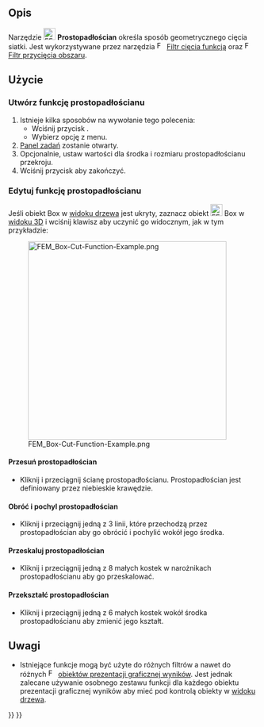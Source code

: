 <languages/>

{{Docnav
|[[FEM_PostCreateFunctionCylinder/pl|Walec]]
|[[FEM_PostLineplot/pl|Wykres liniowy]]
|[[FEM_Workbench/pl|środowisko pracy MES]]
|IconL=FEM_PostCreateFunctionCylinder.svg
|IconR=FEM_PostLineplot.svg
|IconC=Workbench_FEM.svg
}}

{{GuiCommand/pl
|Name=FEM PostCreateFunctionBox
|Name/pl=MES: Prostopadłościan
|MenuLocation=Wyniki → Funkcje filtrów → Prostopadłościan
|Workbenches=[[FEM_Workbench/pl|MES]]
|Version=0.21
|SeeAlso=[[FEM_tutorial/pl|Poradnik MES]]
}}

<span id="Description"></span>
==Opis==

Narzędzie [[Image:FEM_PostCreateFunctionBox.svg|24px]] '''Prostopadłościan''' określa sposób geometrycznego cięcia siatki. Jest wykorzystywane przez narzędzia [[Image:FEM_PostFilterCutFunction.svg|16px]] [[FEM_PostFilterCutFunction/pl|Filtr cięcia funkcją]] oraz [[Image:FEM_PostFilterClipRegion.svg|16px]] [[FEM_PostFilterClipRegion/pl|Filtr przycięcia obszaru]].

<span id="Usage"></span>
==Użycie==

<span id="Create_a_box_function"></span>
===Utwórz funkcję prostopadłościanu===

# Istnieje kilka sposobów na wywołanie tego polecenia:
#* Wciśnij przycisk {{Button|[[Image:FEM_PostCreateFunctionBox.svg|16px]] [[FEM_PostCreateFunctionBox/pl|Prostopadłościan]]}}.
#* Wybierz opcję {{MenuCommand|Wyniki → Funkcje filtrów → [[Image:FEM_PostCreateFunctionBox.svg|16px]] Prostopadłościan}} z menu.
# [[Task_panel/pl|Panel zadań]] zostanie otwarty.
# Opcjonalnie, ustaw wartości dla środka i rozmiaru prostopadłościanu przekroju.
# Wciśnij przycisk {{Button|OK}} aby zakończyć.

<span id="Edit_a_box_function"></span>
===Edytuj funkcję prostopadłościanu===

Jeśli obiekt Box w [[Tree_view/pl|widoku drzewa]] jest ukryty, zaznacz obiekt [[Image:FEM_PostCreateFunctionBox.svg|24px]] Box w [[3D_view/pl|widoku 3D]] i wciśnij klawisz {{KEY|Spacja}} aby uczynić go widocznym, jak w tym przykładzie:

[[File:FEM_Box-Cut-Function-Example.png|400px]]

<span id="Move_the_box"></span>
====Przesuń prostopadłościan====

* Kliknij i przeciągnij ścianę prostopadłościanu. Prostopadłościan jest definiowany przez niebieskie krawędzie.

<span id="Rotate_and_tilt_the_box"></span>
====Obróć i pochyl prostopadłościan====

* Kliknij i przeciągnij jedną z 3 linii, które przechodzą przez prostopadłościan aby go obrócić i pochylić wokół jego środka.

<span id="Scale_the_box"></span>
====Przeskaluj prostopadłościan====

* Kliknij i przeciągnij jedną z 8 małych kostek w narożnikach prostopadłościanu aby go przeskalować.

<span id="Transform_the_box"></span>
====Przekształć prostopadłościan====

* Kliknij i przeciągnij jedną z 6 małych kostek wokół środka prostopadłościanu aby zmienić jego kształt.

<span id="Notes"></span>
==Uwagi==

* Istniejące funkcje mogą być użyte do różnych filtrów a nawet do różnych [[Image:FEM_PostPipelineFromResult.svg|16px]] [[FEM_PostPipelineFromResult/pl|obiektów prezentacji graficznej wyników]]. Jest jednak zalecane używanie osobnego zestawu funkcji dla każdego obiektu prezentacji graficznej wyników aby mieć pod kontrolą obiekty w [[Tree_view/pl|widoku drzewa]].


{{Docnav
|[[FEM_PostCreateFunctionCylinder/pl|Walec]]
|[[FEM_PostLineplot/pl|Wykres liniowy]]
|[[FEM_Workbench/pl|środowisko pracy MES]]
|IconL=FEM_PostCreateFunctionCylinder.svg
|IconR=FEM_PostLineplot.svg
|IconC=Workbench_FEM.svg
}}

{{FEM Tools navi{{#translation:}}}}
{{Userdocnavi{{#translation:}}}}